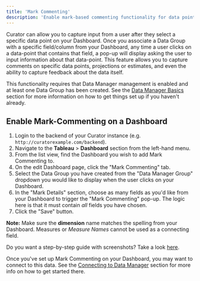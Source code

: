 ---
title: 'Mark Commenting'
description: 'Enable mark-based commenting functionality for data points and visualization elements to enhance collaborative analysis.'
---

Curator can allow you to capture input from a user after they select a specific data point on your Dashboard.  Once you
associate a Data Group with a specific field/column from your Dashboard, any time a user clicks on a data-point that
contains that field, a pop-up will display asking the user to input information about that data-point.  This feature
allows you to capture comments on specific data points, projections or estimates, and even the ability to capture
feedback about the data itself.

This functionality requires that Data Manager management is enabled and at least one Data Group has been created.  See
the [Data Manager Basics](/embedding_using_analytics/data_manager/data_manager_basics)
section for more information on how to get things set up if you haven't already.

## Enable Mark-Commenting on a Dashboard

1. Login to the backend of your Curator instance (e.g. `http://curatorexample.com/backend`).
2. Navigate to the **Tableau** > **Dashboard** section from the left-hand menu.
3. From the list view, find the Dashboard you wish to add Mark Commenting to.
4. On the edit Dashboard page, click the "Mark Commenting" tab.
5. Select the Data Group you have created from the "Data Manager Group" dropdown you would like to display when the user
clicks on your Dashboard.
6. In the "Mark Details" section, choose as many fields as you'd like from your Dashboard to trigger the
"Mark Commenting" pop-up.  The logic here is that it must contain *all* fields you have chosen.
7. Click the "Save" button.

**Note:** Make sure the **dimension** name matches the spelling from your Dashboard. Measures or *Measure Names* cannot
be used as a connecting field.

Do you want a step-by-step guide with screenshots? Take a look [here](https://interworks.com/blog/jlyons/2018/10/01/portals-for-tableau-101-inline-commenting-on-dashboards/).

Once you've set up Mark Commenting on your Dashboard, you may want to connect to this data.  See the
[Connecting to Data Manager](/embedding_using_analytics/data_manager/connecting_to_data_manager)
section for more info on how to get started there.
